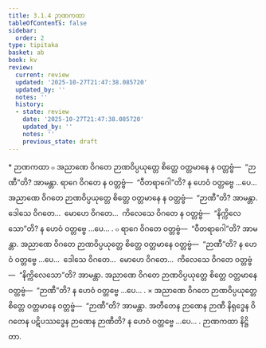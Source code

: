 ```yaml
---
title: 3.1.4 ဉာဏကထာ
tableOfContents: false
sidebar:
  order: 2
type: tipitaka
basket: ab
book: kv
review:
  current: review
  updated: '2025-10-27T21:47:38.085720'
  updated_by: ''
  notes: ''
  history:
  - state: review
    date: '2025-10-27T21:47:38.085720'
    updated_by: ''
    notes: ''
    previous_state: draft
---
```



<ReviewStatus review={frontmatter.review} showDetails={true} />

<HypothesisAnnotation frontmatter={frontmatter} />

<DynamicBreadcrumb />

<Paragraph type="center" book="kv">
* ဉာဏကထာ
</Paragraph>

<Division number="614" book="kv" e="ch" v="32" p="327">

<Paragraph number="2037" book="kv">
๐ အညာဏေ ဝိဂတေ ဉာဏဝိပ္ပယုတ္တေ စိတ္တေ ဝတ္တမာနေ န ဝတ္တဗ္ဗံ—  “ဉာဏီ”တိ? အာမန္တာ. ရာဂေ ဝိဂတေ န ဝတ္တဗ္ဗံ—  “ဝီတရာဂေါ”တိ? န ဟေဝံ ဝတ္တဗ္ဗေ …ပေ…  အညာဏေ ဝိဂတေ ဉာဏဝိပ္ပယုတ္တေ စိတ္တေ ဝတ္တမာနေ န ဝတ္တဗ္ဗံ—  “ဉာဏီ”တိ? အာမန္တာ. ဒေါသေ ဝိဂတေ…  မောဟေ ဝိဂတေ…  ကိလေသေ ဝိဂတေ န ဝတ္တဗ္ဗံ—  “နိက္ကိလေသော”တိ? န ဟေဝံ ဝတ္တဗ္ဗေ …ပေ… .
</Paragraph>

<Paragraph number="2038" book="kv">
๐ ရာဂေ ဝိဂတေ ဝတ္တဗ္ဗံ—  “ဝီတရာဂေါ”တိ? အာမန္တာ. အညာဏေ ဝိဂတေ ဉာဏဝိပ္ပယုတ္တေ စိတ္တေ ဝတ္တမာနေ ဝတ္တဗ္ဗံ—  “ဉာဏီ”တိ? န ဟေဝံ ဝတ္တဗ္ဗေ …ပေ…  ဒေါသေ ဝိဂတေ…  မောဟေ ဝိဂတေ…  ကိလေသေ ဝိဂတေ ဝတ္တဗ္ဗံ—  “နိက္ကိလေသော”တိ? အာမန္တာ. အညာဏေ ဝိဂတေ ဉာဏဝိပ္ပယုတ္တေ စိတ္တေ ဝတ္တမာနေ ဝတ္တဗ္ဗံ—  “ဉာဏီ”တိ? န ဟေဝံ ဝတ္တဗ္ဗေ …ပေ… .
</Paragraph>

</Division>
<Division number="615" book="kv" e="ch" v="32" p="328">

<Paragraph number="2039" book="kv">
× အညာဏေ ဝိဂတေ ဉာဏဝိပ္ပယုတ္တေ စိတ္တေ ဝတ္တမာနေ ဝတ္တဗ္ဗံ—  “ဉာဏီ”တိ? အာမန္တာ. အတီတေန ဉာဏေန ဉာဏီ နိရုဒ္ဓေန ဝိဂတေန ပဋိပဿဒ္ဓေန ဉာဏေန ဉာဏီတိ? န ဟေဝံ ဝတ္တဗ္ဗေ …ပေ… .

</Paragraph>
</Division>

<Paragraph number="2040" type="center" book="kv">
ဉာဏကထာ နိဋ္ဌိတာ.
</Paragraph>